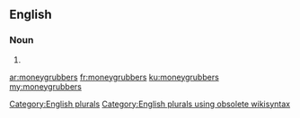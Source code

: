 ==English==

===Noun===
{{head|en}}

# {{plural of|moneygrubber}}

[[Category:English plurals]][[Category:English plurals using obsolete wikisyntax]]

[[ar:moneygrubbers]]
[[fr:moneygrubbers]]
[[ku:moneygrubbers]]
[[my:moneygrubbers]]